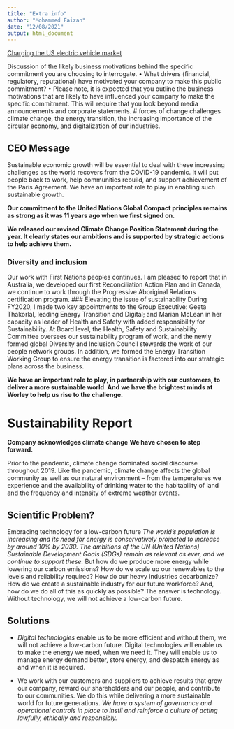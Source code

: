 ```yaml
---
title: "Extra info"
author: "Mohammed Faizan"
date: "12/08/2021"
output: html_document
---
```

[Charging the US electric vehicle market](https://www.worley.com/news-and-media/2021/charging-the-us-electric-vehicle-market)




Discussion of the likely business motivations behind the specific commitment you are choosing to interrogate.
• What drivers (financial, regulatory, reputational) have motivated your company to make this public commitment?
• Please note, it is expected that you outline the business motivations that are likely to have influenced your company to make the specific commitment. This will require that you look beyond media announcements and corporate statements.
# forces of change challenges
climate change, the energy transition, the increasing importance of the circular economy, and digitalization of our industries.

## CEO Message
Sustainable economic growth will be essential to deal with these increasing challenges as the world recovers from
the COVID-19 pandemic. It will put people back to work, help communities rebuild, and support achievement of the Paris Agreement. We have an important role to play in enabling such sustainable growth.

**Our commitment to the United Nations Global Compact principles remains as strong as it was 11 years ago when we first signed on.**

**We released our revised Climate Change Position Statement during the year. It clearly states our ambitions and is supported by strategic actions to help achieve them.**

### Diversity and inclusion
Our work with First Nations peoples continues. I am pleased to report that in Australia, we developed our first Reconciliation Action Plan and in Canada, we continue to work through the Progressive Aboriginal Relations certification program.
### Elevating the issue of sustainability
During FY2020, I made two key appointments to the Group Executive: Geeta Thakorlal, leading Energy Transition and Digital; and Marian McLean in her capacity as leader of Health and Safety with added responsibility for Sustainability.
At Board level, the Health, Safety and Sustainability Committee oversees our sustainability program of work, and the newly formed global Diversity and Inclusion Council stewards the work of our people network groups. In addition, we formed the Energy Transition Working Group to ensure the energy transition is factored into our strategic plans across the business.

**We have an important role to play, in partnership with our customers, to deliver a more sustainable world. And we have the brightest minds at Worley to help us rise to the challenge.**


# Sustainability Report
**Company acknowledges climate change** **We have chosen to step forward. **


Prior to the pandemic, climate change dominated social discourse throughout 2019. Like the pandemic, climate change affects the global community as well as our natural environment – from the temperatures we experience and the availability of drinking water to the habitability of land and the frequency and intensity of extreme weather events.

## Scientific Problem?
Embracing technology for a low-carbon future
*The world’s population is increasing and its need for energy is conservatively projected to increase by around 10% by 2030. The ambitions of the UN (United Nations) Sustainable Development Goals (SDGs) remain as relevant as ever, and we continue to support these.*
But how do we produce more energy while lowering our carbon emissions? How do we scale up our renewables to the levels and reliability required? How do our heavy industries decarbonize? How do we create a sustainable industry for our future workforce? And, how do we do all of this as quickly as possible?
The answer is technology. Without technology, we will not achieve a low-carbon future.

## Solutions
- *Digital technologies* enable us to be more efficient and without them, we will not achieve a low-carbon future.
Digital technologies will enable us
to make the energy we need, when we need it. They will enable us to manage energy demand better, store energy, and despatch energy as and when it is required.

- 
We work with our customers and suppliers to achieve results that grow our company, reward our shareholders and our people, and contribute to our communities.
We do this while delivering a more sustainable world for future generations.
*We have a system of governance and operational controls in place to instil and reinforce a culture of acting lawfully, ethically and responsibly.*